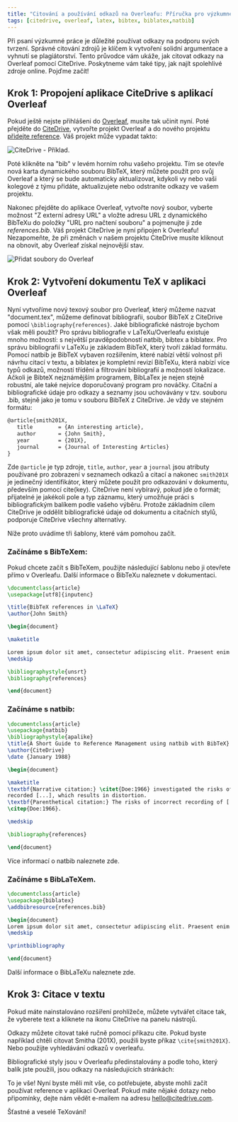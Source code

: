 ```yaml
---
title: "Citování a používání odkazů na Overleafu: Příručka pro výzkumné pracovníky"
tags: [citedrive, overleaf, latex, bibtex, biblatex,natbib]
---
```



Při psaní výzkumné práce je důležité používat odkazy na podporu svých tvrzení. Správné citování zdrojů je klíčem k vytvoření solidní argumentace a vyhnutí se plagiátorství. Tento průvodce vám ukáže, jak citovat odkazy na Overleaf pomocí CiteDrive. Poskytneme vám také tipy, jak najít spolehlivé zdroje online. Pojďme začít!

<CiteDrive/>

## Krok 1: Propojení aplikace CiteDrive s aplikací Overleaf

Pokud ještě nejste přihlášeni do [Overleaf](https://www.overleaf.com/), musíte tak učinit nyní. Poté přejděte do [CiteDrive](https://www.citedrive.com/), vytvořte projekt Overleaf a do nového projektu [přidejte reference](https://citedrive.medium.com/adding-bibliographic-references-to-overleaf-with-citedrive-325f131e3ca2). Váš projekt může vypadat takto:

![CiteDrive - Příklad](@assets/images/tutorial/citedrive_project_example.png).

Poté klikněte na "bib" v levém horním rohu vašeho projektu. Tím se otevře nová karta dynamického souboru BibTeX, který můžete použít pro svůj Overleaf a který se bude automaticky aktualizovat, kdykoli vy nebo vaši kolegové z týmu přidáte, aktualizujete nebo odstraníte odkazy ve vašem projektu.



Nakonec přejděte do aplikace Overleaf, vytvořte nový soubor, vyberte možnost "Z externí adresy URL" a vložte adresu URL z dynamického BibTeXu do položky "URL pro načtení souboru" a pojmenujte ji zde *references.bib*.
Váš projekt CiteDrive je nyní připojen k Overleafu! Nezapomeňte, že při změnách v našem projektu CiteDrive musíte kliknout na obnovit, aby Overleaf získal nejnovější stav.

![Přidat soubory do Overleaf](@assets/images/tutorial/export_bib_to_overleaf.png)

## Krok 2: Vytvoření dokumentu TeX v aplikaci Overleaf

Nyní vytvoříme nový texový soubor pro Overleaf, který můžeme nazvat "document.tex", můžeme definovat bibliografii, soubor BibTeX z CiteDrive pomocí `\bibliography{references}`. Jaké bibliografické nástroje bychom však měli použít? Pro správu bibliografie v LaTeXu/Overleafu existuje mnoho možností: s největší pravděpodobností natbib, bibtex a biblatex. Pro správu bibliografií v LaTeXu je základem BibTeX, který tvoří základ formátu. Pomocí natbib je BibTeX vybaven rozšířením, které nabízí větší volnost při návrhu citací v textu, a biblatex je kompletní revizí BibTeXu, která nabízí více typů odkazů, možností třídění a filtrování bibliografií a možností lokalizace. Ačkoli je BibteX nejznámějším programem, BibLaTex je nejen stejně robustní, ale také nejvíce doporučovaný program pro nováčky. Citační a bibliografické údaje pro odkazy a seznamy jsou uchovávány v tzv. souboru .bib, stejně jako je tomu v souboru BibTeX z CiteDrive. Je vždy ve stejném formátu:

 ```latex
 @article{smith201X,
 	title        = {An interesting article},
 	author       = {John Smith},
 	year         = {201X},
 	journal      = {Journal of Interesting Articles}
 }
 ```

 Zde `@article` je typ zdroje, `title`, `author`, `year` a `journal` jsou atributy používané pro zobrazení v seznamech odkazů a citací a nakonec `smith201X` je jedinečný identifikátor, který můžete použít pro odkazování v dokumentu, především pomocí cite(key). CiteDrive není vybíravý, pokud jde o formát; přijatelné je jakékoli pole a typ záznamu, který umožňuje práci s bibliografickým balíkem podle vašeho výběru. Protože základním cílem CiteDrive je oddělit bibliografické údaje od dokumentu a citačních stylů, podporuje CiteDrive všechny alternativy.


 Níže proto uvádíme tři šablony, které vám pomohou začít.

 ### Začínáme s BibTeXem:

 Pokud chcete začít s BibTeXem, použijte následující šablonu nebo ji otevřete přímo v Overleafu. Další informace o BibTeXu naleznete v dokumentaci.

 ```latex title="document.tex"
 \documentclass{article}
 \usepackage[utf8]{inputenc}

 \title{BibTeX references in \LaTeX}
 \author{John Smith}

 \begin{document}

 \maketitle

 Lorem ipsum dolor sit amet, consectetur adipiscing elit. Praesent enim urna, dapibus et bibendum vel, consectetur et turpis. Cras a molestie nulla. \cite{Hemingway1952}
 \medskip

 \bibliographystyle{unsrt}
 \bibliography{references}

 \end{document}
 ```


 ### Začínáme s natbib:

 ```latex
 \documentclass{article}
 \usepackage{natbib}
 \bibliographystyle{apalike}
 \title{A Short Guide to Reference Management using natbib with BibTeX}
 \author{CiteDrive}
 \date {January 1988}

 \begin{document}

 \maketitle
 \textbf{Narrative citation:} \citet{Doe:1966} investigated the risks of incorrectly \\
 recorded [...], which results in distortion.
 \textbf{Parenthetical citation:} The risks of incorrect recording of [...] could lead to distortion
 \citep{Doe:1966}.

 \medskip

 \bibliography{references}

 \end{document}

 ```


 Více informací o natbib naleznete zde.

 ### Začínáme s BibLaTeXem.

 ```latex
 \documentclass{article}
 \usepackage{biblatex}
 \addbibresource{references.bib}

 \begin{document}
 Lorem ipsum dolor sit amet, consectetur adipiscing elit. Praesent enim urna, dapibus et bibendum vel, consectetur et turpis. Cras a molestie nulla. \cite{Hemingway1952}
 \medskip

 \printbibliography

 \end{document}
 ```



 Další informace o BibLaTeXu naleznete zde.



 ## Krok 3: Citace v textu



 Pokud máte nainstalováno rozšíření prohlížeče, můžete vytvářet citace tak, že vyberete text a kliknete na ikonu CiteDrive na panelu nástrojů.



 Odkazy můžete citovat také ručně pomocí příkazu cite. Pokud byste například chtěli citovat Smitha (201X), použili byste příkaz `\cite{smith201X}`. Nebo použijte vyhledávání odkazů v overleafu.



 Bibliografické styly jsou v Overleafu předinstalovány a podle toho, který balík jste použili, jsou odkazy na následujících stránkách:



 To je vše! Nyní byste měli mít vše, co potřebujete, abyste mohli začít používat reference v aplikaci Overleaf. Pokud máte nějaké dotazy nebo připomínky, dejte nám vědět e-mailem na adresu hello@citedrive.com.



 Šťastné a veselé TeXování!
